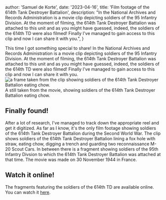 

  author: 'Samuel de Korte',
  date: '2023-04-16',
  title: 'Film footage of the 614th Tank Destroyer Battalion',
  description: "In the National Archives and Records Administration is a movie clip depicting soldiers of the 95 Infantry Division. At the moment of filming, the 614th Tank Destroyer Battalion was attached to this unit and as you might have guessed, indeed, the soldiers of the 614th TD were also filmed! Finally I've managed to gain access to this clip and now I can share it with you.",
}


This time I got something special to share! In the National Archives and Records Administration is a movie clip depicting soldiers of the 95 Infantry Division. At the moment of filming, the 614th Tank Destroyer Battalion was attached to this unit and as you might have guessed, indeed, the soldiers of the 614th TD were also filmed! Finally I've managed to gain access to this clip and now I can share it with you.
<Image
                src={chow}
                alt="a frame taken from the clip showing soldiers of the 614th Tank Destroyer Battalion eating chow."
                sizes="(min-width: 500px) 32rem, 20rem"
                className="aspect-square rotate-0 rounded-2xl bg-stone-100 object-cover dark:bg-stone-800"             
              />
A still taken from the movie, showing soldiers of the 614th Tank Destroyer Battalion eating chow.

## Finally found!
After a lot of research, I've managed to track down the appropriate reel and get it digitized. As far as I know, it's the only film footage showing soldiers of the 614th Tank Destroyer Battalion during the Second World War. The clip shows soldiers of the 614th Tank Destroyer Battalion lining a fox hole with straw, eating chow, digging a trench and guarding two reconnaissance M-20 Scout Cars. In between there is a fragment showing soldiers of the 95th Infantry Divsion to which the 614th Tank Destroyer Battalion was attached at that time. The movie was made on 30 November 1944 in France.

## Watch it online!
The fragments featuring the soldiers of the 614th TD are available online. You can watch it [here](https://www.youtube.com/watch?v=y7JqLgQ4CKw).


